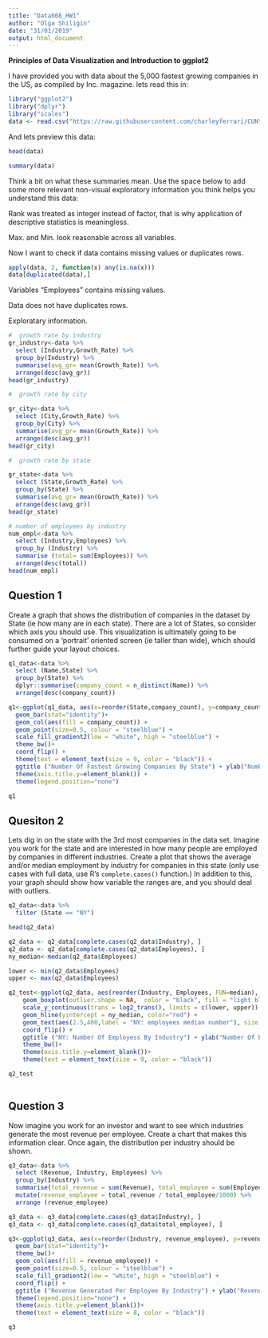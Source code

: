 ```yaml
---
title: "Data608_HW1"
author: "Olga Shiligin"
date: "31/01/2019"
output: html_document
---
```


**Principles of Data Visualization and Introduction to ggplot2**

I have provided you with data about the 5,000 fastest growing companies in the US, as compiled by Inc. magazine. lets read this in:

```r
library("ggplot2")
library("dplyr")
library("scales")
data <- read.csv("https://raw.githubusercontent.com/charleyferrari/CUNY_DATA_608/master/module1/Data/inc5000_data.csv", header= TRUE)
```

And lets preview this data:

```r
head(data)
```

```r
summary(data)
```

Think a bit on what these summaries mean. Use the space below to add some more relevant non-visual exploratory information you think helps you understand this data:

Rank was treated as integer instead of factor, that is why application of descriptive statistics is meaningless. 

Max. and Min. look reasonable across all variables.

Now I want to check if data contains missing values or duplicates rows.

```r
apply(data, 2, function(x) any(is.na(x)))
data[duplicated(data),]
```

Variables "Employees" contains missing values.

Data does not have duplicates rows.

Exploratary information.

```r

#  growth rate by industry
gr_industry<-data %>% 
  select (Industry,Growth_Rate) %>% 
  group_by(Industry) %>% 
  summarise(avg_gr= mean(Growth_Rate)) %>% 
  arrange(desc(avg_gr))
head(gr_industry)

#  growth rate by city

gr_city<-data %>% 
  select (City,Growth_Rate) %>% 
  group_by(City) %>% 
  summarise(avg_gr= mean(Growth_Rate)) %>% 
  arrange(desc(avg_gr))
head(gr_city)

#  growth rate by state

gr_state<-data %>% 
  select (State,Growth_Rate) %>% 
  group_by(State) %>% 
  summarise(avg_gr= mean(Growth_Rate)) %>% 
  arrange(desc(avg_gr))
head(gr_state)

# number of employees by industry
num_empl<-data %>% 
  select (Industry,Employees) %>%
  group_by (Industry) %>% 
  summarise (total= sum(Employees)) %>% 
  arrange(desc(total))
head(num_empl)
```


## Question 1

Create a graph that shows the distribution of companies in the dataset by State (ie how many are in each state). There are a lot of States, so consider which axis you should use. This visualization is ultimately going to be consumed on a 'portrait' oriented screen (ie taller than wide), which should further guide your layout choices.

```r
q1_data<-data %>% 
  select (Name,State) %>% 
  group_by(State) %>% 
  dplyr::summarise(company_count = n_distinct(Name)) %>% 
  arrange(desc(company_count))

q1<-ggplot(q1_data, aes(x=reorder(State,company_count), y=company_count)) +
  geom_bar(stat="identity")+
  geom_col(aes(fill = company_count)) + 
  geom_point(size=0.5, colour = "steelblue") +
  scale_fill_gradient2(low = "white", high = "steelblue") + 
  theme_bw()+
  coord_flip() + 
  theme(text = element_text(size = 9, color = "black")) +
  ggtitle ("Number Of Fastest Growing Companies By State") + ylab("Number of Companies") +
  theme(axis.title.y=element_blank()) + 
  theme(legend.position="none")

q1
```

## Quesiton 2

Lets dig in on the state with the 3rd most companies in the data set. Imagine you work for the state and are interested in how many people are employed by companies in different industries. Create a plot that shows the average and/or median employment by industry for companies in this state (only use cases with full data, use R's `complete.cases()` function.) In addition to this, your graph should show how variable the ranges are, and you should deal with outliers.

```r
q2_data<-data %>% 
  filter (State == "NY")

head(q2_data)

q2_data <- q2_data[complete.cases(q2_data$Industry), ]
q2_data <- q2_data[complete.cases(q2_data$Employees), ]
ny_median<-median(q2_data$Employees)

lower <- min(q2_data$Employees)
upper <- max(q2_data$Employees)

q2_test<-ggplot(q2_data, aes(reorder(Industry, Employees, FUN=median), Employees)) + 
    geom_boxplot(outlier.shape = NA,  color = "black", fill = "light blue", alpha = 0.5) +
    scale_y_continuous(trans = log2_trans(), limits = c(lower, upper)) +
    geom_hline(yintercept = ny_median, color="red") +
    geom_text(aes(2.5,400,label = "NY: employees median number"), size = 3)+
    coord_flip() +
    ggtitle ("NY: Number Of Employess By Industry") + ylab("Number Of Employees")+
    theme_bw()+
    theme(axis.title.y=element_blank())+
    theme(text = element_text(size = 9, color = "black"))

q2_test
  
```

## Question 3

Now imagine you work for an investor and want to see which industries generate the most revenue per employee. Create a chart that makes this information clear. Once again, the distribution per industry should be shown.

```r
q3_data<-data %>% 
  select (Revenue, Industry, Employees) %>% 
  group_by(Industry) %>%
  summarise(total_revenue = sum(Revenue), total_employee = sum(Employees)) %>%
  mutate(revenue_employee = total_revenue / total_employee/1000) %>% 
  arrange (revenue_employee)

q3_data <- q3_data[complete.cases(q3_data$Industry), ]
q3_data <- q3_data[complete.cases(q3_data$total_employee), ]

q3<-ggplot(q3_data, aes(x=reorder(Industry, revenue_employee), y=revenue_employee)) +
  geom_bar(stat="identity")+
  theme_bw()+
  geom_col(aes(fill = revenue_employee)) + 
  geom_point(size=0.5, colour = "steelblue") +
  scale_fill_gradient2(low = "white", high = "steelblue") + 
  coord_flip() + 
  ggtitle ("Revenue Generated Per Employee By Industry") + ylab("Revenue Per Employee, in thousands") + 
  theme(legend.position="none") +
  theme(axis.title.y=element_blank())+
  theme(text = element_text(size = 8, color = "black"))

q3

```


